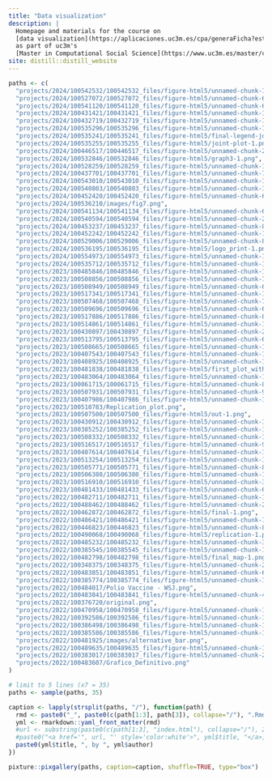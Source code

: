 ```yaml
---
title: "Data visualization"
description: |
  Homepage and materials for the course on
  [data visualization](https://aplicaciones.uc3m.es/cpa/generaFicha?est=375&asig=19139&idioma=2),
  as part of uc3m's
  [Master in Computational Social Science](https://www.uc3m.es/master/computational-social-science)
site: distill::distill_website
---
```


```r
paths <- c(
  "projects/2024/100542532/100542532_files/figure-html5/unnamed-chunk-11-1.png",
  "projects/2024/100527072/100527072_files/figure-html5/unnamed-chunk-6-1.png",
  "projects/2024/100541120/100541120_files/figure-html5/unnamed-chunk-6-1.png",
  "projects/2024/100431421/100431421_files/figure-html5/unnamed-chunk-10-1.png",
  "projects/2024/100432719/100432719_files/figure-html5/unnamed-chunk-13-1.png",
  "projects/2024/100535296/100535296_files/figure-html5/unnamed-chunk-15-1.png",
  "projects/2024/100535241/100535241_files/figure-html5/final-legend-joinplot-1.png",
  "projects/2024/100535255/100535255_files/figure-html5/joint-plot-1.png",
  "projects/2024/100446517/100446517_files/figure-html5/unnamed-chunk-20-1.png",
  "projects/2024/100532846/100532846_files/figure-html5/graph3-1.png",
  "projects/2024/100528259/100528259_files/figure-html5/unnamed-chunk-16-1.png",
  "projects/2024/100437701/100437701_files/figure-html5/unnamed-chunk-7-1.png",
  "projects/2024/100543010/100543010_files/figure-html5/unnamed-chunk-12-1.png",
  "projects/2024/100540803/100540803_files/figure-html5/unnamed-chunk-13-1.png",
  "projects/2024/100452420/100452420_files/figure-html5/unnamed-chunk-6-1.png",
  "projects/2024/100536210/images/fig7.png",
  "projects/2024/100541134/100541134_files/figure-html5/unnamed-chunk-6-2.png",
  "projects/2024/100540594/100540594_files/figure-html5/unnamed-chunk-26-1.png",
  "projects/2024/100453237/100453237_files/figure-html5/unnamed-chunk-8-1.png",
  "projects/2024/100452242/100452242_files/figure-html5/unnamed-chunk-13-1.png",
  "projects/2024/100529006/100529006_files/figure-html5/unnamed-chunk-8-1.png",
  "projects/2024/100536195/100536195_files/figure-html5/logo_print-1.png",
  "projects/2024/100554973/100554973_files/figure-html5/unnamed-chunk-14-1.png",
  "projects/2024/100535712/100535712_files/figure-html5/unnamed-chunk-17-1.png",
  "projects/2023/100485846/100485846_files/figure-html5/unnamed-chunk-13-1.png",
  "projects/2023/100508856/100508856_files/figure-html5/unnamed-chunk-7-1.png",
  "projects/2023/100508949/100508949_files/figure-html5/unnamed-chunk-6-2.png",
  "projects/2023/100517341/100517341_files/figure-html5/unnamed-chunk-14-1.png",
  "projects/2023/100507468/100507468_files/figure-html5/unnamed-chunk-7-1.png",
  "projects/2023/100509696/100509696_files/figure-html5/unnamed-chunk-6-1.png",
  "projects/2023/100517886/100517886_files/figure-html5/unnamed-chunk-8-1.png",
  "projects/2023/100514861/100514861_files/figure-html5/unnamed-chunk-12-1.png",
  "projects/2023/100430897/100430897_files/figure-html5/unnamed-chunk-22-1.png",
  "projects/2023/100513795/100513795_files/figure-html5/unnamed-chunk-6-1.png",
  "projects/2023/100508665/100508665_files/figure-html5/unnamed-chunk-12-1.png",
  "projects/2023/100407543/100407543_files/figure-html5/unnamed-chunk-10-1.png",
  "projects/2023/100408925/100408925_files/figure-html5/unnamed-chunk-19-1.png",
  "projects/2023/100481838/100481838_files/figure-html5/first_plot_with_shadow-1.png",
  "projects/2023/100483064/100483064_files/figure-html5/unnamed-chunk-13-1.png",
  "projects/2023/100061715/100061715_files/figure-html5/unnamed-chunk-8-1.png",
  "projects/2023/100507931/100507931_files/figure-html5/unnamed-chunk-9-1.png",
  "projects/2023/100407986/100407986_files/figure-html5/unnamed-chunk-15-1.png",
  "projects/2023/100510783/Replication_plot.png",
  "projects/2023/100507500/100507500_files/figure-html5/out-1.png",
  "projects/2023/100430912/100430912_files/figure-html5/unnamed-chunk-14-1.png",
  "projects/2023/100385252/100385252_files/figure-html5/unnamed-chunk-15-1.png",
  "projects/2023/100508332/100508332_files/figure-html5/unnamed-chunk-16-1.png",
  "projects/2023/100516517/100516517_files/figure-html5/unnamed-chunk-9-1.png",
  "projects/2023/100407614/100407614_files/figure-html5/unnamed-chunk-11-1.png",
  "projects/2023/100513254/100513254_files/figure-html5/unnamed-chunk-15-1.png",
  "projects/2023/100505771/100505771_files/figure-html5/unnamed-chunk-8-1.png",
  "projects/2023/100506380/100506380_files/figure-html5/unnamed-chunk-12-1.png",
  "projects/2023/100516910/100516910_files/figure-html5/unnamed-chunk-3-1.png",
  "projects/2023/100481433/100481433_files/figure-html5/unnamed-chunk-6-1.png",
  "projects/2022/100482711/100482711_files/figure-html5/unnamed-chunk-1-1.png",
  "projects/2022/100488462/100488462_files/figure-html5/unnamed-chunk-25-1.png",
  "projects/2022/100462872/100462872_files/figure-html5/final-1.png",
  "projects/2022/100486421/100486421_files/figure-html5/unnamed-chunk-11-1.png",
  "projects/2022/100446823/100446823_files/figure-html5/unnamed-chunk-8-1.png",
  "projects/2022/100490068/100490068_files/figure-html5/replication-1.png",
  "projects/2022/100485232/100485232_files/figure-html5/unnamed-chunk-3-1.png",
  "projects/2022/100385545/100385545_files/figure-html5/unnamed-chunk-14-1.png",
  "projects/2022/100482798/100482798_files/figure-html5/final_map-1.png",
  "projects/2022/100348375/100348375_files/figure-html5/unnamed-chunk-21-1.png",
  "projects/2022/100483851/100483851_files/figure-html5/unnamed-chunk-6-1.png",
  "projects/2022/100385774/100385774_files/figure-html5/unnamed-chunk-13-1.png",
  "projects/2022/100484017/Polio Vaccine - WSJ.png",
  "projects/2022/100483841/100483841_files/figure-html5/unnamed-chunk-4-1.png",
  "projects/2022/100376720/original.png",
  "projects/2022/100470958/100470958_files/figure-html5/unnamed-chunk-12-1.png",
  "projects/2022/100392586/100392586_files/figure-html5/unnamed-chunk-14-1.png",
  "projects/2022/100386498/100386498_files/figure-html5/unnamed-chunk-17-1.png",
  "projects/2022/100385586/100385586_files/figure-html5/unnamed-chunk-14-1.png",
  "projects/2022/100481925/images/alternative_bar.png",
  "projects/2022/100489635/100489635_files/figure-html5/unnamed-chunk-13-1.png",
  "projects/2022/100383017/100383017_files/figure-html5/unnamed-chunk-29-1.png",
  "projects/2022/100483607/Grafico_Definitivo.png"
)

# limit to 5 lines (x7 = 35)
paths <- sample(paths, 35)

caption <- lapply(strsplit(paths, "/"), function(path) {
  rmd <- paste0("_", paste0(c(path[1:3], path[3]), collapse="/"), ".Rmd")
  yml <- rmarkdown::yaml_front_matter(rmd)
  #url <- substring(paste0(c(path[1:3], "index.html"), collapse="/"), 2)
  #paste0("<a href='", url, "' style='color:white'>", yml$title, "</a>, by ", yml$author)
  paste0(yml$title, ", by ", yml$author)
})

pixture::pixgallery(paths, caption=caption, shuffle=TRUE, type="box")
```
